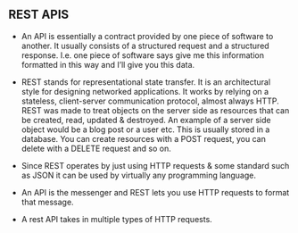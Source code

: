 ## REST APIS 

* An API is essentially a contract provided by one piece of software to another. It usually consists of a structured request and a structured response. I.e. one piece of software says give me this information formatted in this way and I’ll give you this data. 


* REST stands for representational state transfer. It is an architectural style for designing networked applications. It works by relying on a stateless, client-server communication protocol, almost always HTTP. REST was made to treat objects on the server side as resources that can be created, read, updated & destroyed. An example of a server side object would be a blog post or a user etc. This is usually stored in a database. You can create resources with a POST request, you can delete with a DELETE request  and so on. 

* Since REST operates by just using HTTP requests & some standard such as JSON it can be used by   virtually any programming language. 

* An API is the messenger and REST lets you use HTTP requests to format that message. 

* A rest API takes in multiple types of HTTP requests. 